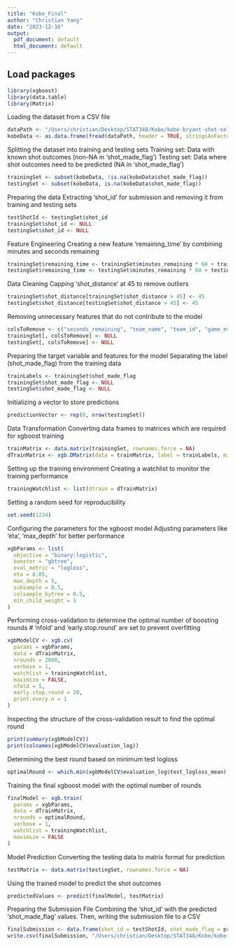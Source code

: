 ```yaml
---
title: "Kobe_Final"
author: "Christian Yang"
date: "2023-12-16"
output:
  pdf_document: default
  html_document: default
---
```


<style type="text/css">
h1.title {
  font-size: 40px;
  text-align: center;
}
</style>
## Load packages
```r
library(xgboost)
library(data.table)
library(Matrix)

```


Loading the dataset from a CSV file

```r
dataPath <- "/Users/christian/Desktop/STAT348/Kobe/kobe-bryant-shot-selection/data.csv"
kobeData <- as.data.frame(fread(dataPath, header = TRUE, stringsAsFactors = TRUE))


```

Splitting the dataset into training and testing sets
Training set: Data with known shot outcomes (non-NA in 'shot_made_flag')
Testing set: Data where shot outcomes need to be predicted (NA in 'shot_made_flag')


```r
trainingSet <- subset(kobeData, !is.na(kobeData$shot_made_flag))
testingSet <- subset(kobeData, is.na(kobeData$shot_made_flag))

```

Preparing the data
Extracting 'shot_id' for submission and removing it from training and testing sets


```r
testShotId <- testingSet$shot_id
trainingSet$shot_id <- NULL
testingSet$shot_id <- NULL

```

Feature Engineering
Creating a new feature 'remaining_time' by combining minutes and seconds remaining


```r
trainingSet$remaining_time <- trainingSet$minutes_remaining * 60 + trainingSet$seconds_remaining
testingSet$remaining_time <- testingSet$minutes_remaining * 60 + testingSet$seconds_remaining

```

Data Cleaning
Capping 'shot_distance' at 45 to remove outliers
```r

trainingSet$shot_distance[trainingSet$shot_distance > 45] <- 45
testingSet$shot_distance[testingSet$shot_distance > 45] <- 45
```


Removing unnecessary features that do not contribute to the model
```r
colsToRemove <- c("seconds_remaining", "team_name", "team_id", "game_event_id", "game_id", "lat", "lon")
trainingSet[, colsToRemove] <- NULL
testingSet[, colsToRemove] <- NULL
```

Preparing the target variable and features for the model
Separating the label (shot_made_flag) from the training data

```r
trainLabels <- trainingSet$shot_made_flag
trainingSet$shot_made_flag <- NULL
testingSet$shot_made_flag <- NULL
```

Initializing a vector to store predictions

```r
predictionVector <- rep(0, nrow(testingSet))
```

Data Transformation
Converting data frames to matrices which are required for xgboost training


```r
trainMatrix <- data.matrix(trainingSet, rownames.force = NA)
dTrainMatrix <- xgb.DMatrix(data = trainMatrix, label = trainLabels, missing = NaN)

```

Setting up the training environment
Creating a watchlist to monitor the training performance


```r
trainingWatchlist <- list(dtrain = dTrainMatrix)
```

Setting a random seed for reproducibility

```r
set.seed(1234)
```


Configuring the parameters for the xgboost model
Adjusting parameters like 'eta', 'max_depth' for better performance
```r
xgbParams <- list(
  objective = "binary:logistic",
  booster = "gbtree",
  eval_metric = "logloss",
  eta = 0.05,
  max_depth = 5,
  subsample = 0.5,
  colsample_bytree = 0.5,
  min_child_weight = 1
)
```
Performing cross-validation to determine the optimal number of boosting rounds
# 'nfold' and 'early.stop.round' are set to prevent overfitting

```r
xgbModelCV <- xgb.cv(
  params = xgbParams, 
  data = dTrainMatrix, 
  nrounds = 2000,
  verbose = 1,
  watchlist = trainingWatchlist,
  maximize = FALSE,
  nfold = 5,
  early.stop.round = 20,
  print.every.n = 1
)
```

Inspecting the structure of the cross-validation result to find the optimal round


```r

print(summary(xgbModelCV))
print(colnames(xgbModelCV$evaluation_log))

```

Determining the best round based on minimum test logloss

```r
optimalRound <- which.min(xgbModelCV$evaluation_log$test_logloss_mean)
```


Training the final xgboost model with the optimal number of rounds
```r
finalModel <- xgb.train(
  params = xgbParams, 
  data = dTrainMatrix, 
  nrounds = optimalRound, 
  verbose = 1,
  watchlist = trainingWatchlist,
  maximize = FALSE
)
```

Model Prediction
Converting the testing data to matrix format for prediction

```r
testMatrix <- data.matrix(testingSet, rownames.force = NA)
```

Using the trained model to predict the shot outcomes
```r
predictedValues <- predict(finalModel, testMatrix)
```

Preparing the Submission File
Combining the 'shot_id' with the predicted 'shot_made_flag' values.
Then, writing the submission file to a CSV

```r
finalSubmission <- data.frame(shot_id = testShotId, shot_made_flag = predictedValues)
write.csv(finalSubmission, "/Users/christian/Desktop/STAT348/Kobe/kobe-bryant-shot-selection/submission6.csv", row.names = FALSE)
```